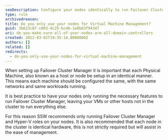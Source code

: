 ```yaml
---
seoDescription: Configure your nodes identically to run Failover Cluster Manager efficiently and effectively, ensuring seamless virtual machine management.
type: rule
archivedreason:
title: Do you only use your nodes for Virtual Machine Management?
guid: 3b623c87-c003-4c25-bc46-1e8b63f94347
uri: do-you-make-sure-all-of-your-nodes-are-all-domain-controllers
created: 2012-03-02T19:35:14.0000000Z
authors: []
related: []
redirects:
  - do-you-only-use-your-nodes-for-virtual-machine-management
---
```


When setting up Failover Cluster Manager it is important that each Physical Machine, also known as a host or node be setup in an identical manner. This means each machine should be configured the same, with the same networks and same workloads running.

It is best practice to have your nodes only running the necessary features to run Failover Cluster Manager, leaving your VMs or other hosts not in the cluster to run everything else.

For this reason SSW recommends only running Failover Cluster Manager and Hyper-V roles on your nodes. It is also recommended that each node in the cluster is identical hardware, this is not strictly required but will assist in the ease of management.
